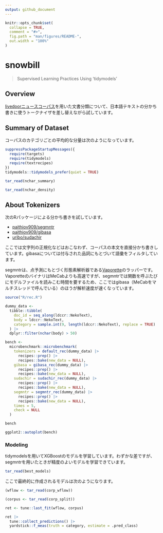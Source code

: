 ```yaml
---
output: github_document
---
```


<!-- README.md is generated from README.Rmd. Please edit that file -->

```r
knitr::opts_chunk$set(
  collapse = TRUE,
  comment = "#>",
  fig.path = "man/figures/README-",
  out.width = "100%"
)
```

# snowbill

> Supervised Learning Practices Using 'tidymodels'

<!-- badges: start -->
<!-- badges: end -->

## Overview

[livedoorニュースコーパス](https://www.rondhuit.com/download.html#ldcc)を用いた文書分類について、日本語テキストの分かち書きに使うトークナイザを差し替えながら試しています。

## Summary of Dataset

コーパスのカテゴリごとの平均的な分量は次のようになっています。

```r
suppressPackageStartupMessages({
  require(targets)
  require(tidymodels)
  require(textrecipes)
})
tidymodels::tidymodels_prefer(quiet = TRUE)

tar_read(nchar_summary)

tar_read(nchar_density)
```

## About Tokenizers

次のRパッケージによる分かち書きを試しています。

- [paithiov909/segmntr](https://github.com/paithiov909/segmntr)
- [paithiov909/gibasa](https://github.com/paithiov909/gibasa)
- [uribo/sudachir](https://github.com/uribo/sudachir)

ここでは文字列の正規化などはおこなわず、コーパスの本文を直接分かち書きしています。gibasaについては付与された品詞にもとづいて語彙をフィルタしています。

segmntrは、点予測にもとづく形態素解析器である[Vaporette](https://github.com/daac-tools/vaporetto)のラッパーです。VaporetteのバイナリはMeCabよりも高速ですが、segmntrでは関数を呼ぶたびにモデルファイルを読みこむ時間を要するため、ここではgibasa（MeCabをマルチスレッドで呼んでいる）のほうが解析速度が速くなっています。

```r
source("R/rec.R")

dummy_data <-
  tibble::tibble(
    doc_id = seq_along(ldccr::NekoText),
    body = ldccr::NekoText,
    category = sample.int(9, length(ldccr::NekoText), replace = TRUE)
  ) |>
  dplyr::filter(nchar(body) > 50)

bench <-
  microbenchmark::microbenchmark(
    tokenizers = default_rec(dummy_data) |>
      recipes::prep() |>
      recipes::bake(new_data = NULL),
    gibasa = gibasa_rec(dummy_data) |>
      recipes::prep() |>
      recipes::bake(new_data = NULL),
    sudachir = sudachir_rec(dummy_data) |>
      recipes::prep() |>
      recipes::bake(new_data = NULL),
    segmntr = segmntr_rec(dummy_data) |>
      recipes::prep() |>
      recipes::bake(new_data = NULL),
    times = 5,
    check = NULL
  )

bench

ggplot2::autoplot(bench)
```

### Modeling

tidymodelsを用いてXGBoostのモデルを学習しています。わずかな差ですが、segmntrを用いたときが精度のよいモデルを学習できています。

```r
tar_read(best_models)
```

ここで最終的に作成されるモデルは次のようになります。

```r
(wflow <- tar_read(corp_wflow))

(corpus <- tar_read(corp_split))

ret <- tune::last_fit(wflow, corpus)
```

```r
ret |>
  tune::collect_predictions() |>
  yardstick::f_meas(truth = category, estimate = .pred_class)
```
